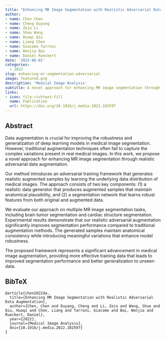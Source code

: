 ```yaml
---
title: "Enhancing MR Image Segmentation with Realistic Adversarial Data Augmentation"
author: 
- name: Chen Chen
- name: Cheng Ouyang
- name: Zeju Li
- name: Shuo Wang
- name: Huaqi Qiu
- name: Liang Chen
- name: Giacomo Tarroni
- name: Wenjia Bai
- name: Daniel Rueckert
date: '2022-06-01'
categories:
  - 2022
slug: enhancing-mr-segmentation-adversarial
image: featured.png
description: 'Medical Image Analysis'
subtitle: A novel approach for enhancing MR image segmentation through realistic adversarial data augmentation techniques.
links:
- icon: file-richtext-fill
  name: Publication
  url: https://doi.org/10.1016/j.media.2022.102597
---
```


## Abstract

Data augmentation is crucial for improving the robustness and generalization of deep learning models in medical image segmentation. However, traditional augmentation techniques often fail to capture the complex variations present in real medical images. In this work, we propose a novel approach for enhancing MR image segmentation through realistic adversarial data augmentation.

Our method introduces an adversarial training framework that generates realistic augmented samples by learning the underlying data distribution of medical images. The approach consists of two key components: (1) a realistic data generator that produces augmented samples that maintain anatomical plausibility, and (2) a segmentation network that learns robust features from both original and augmented data.

We evaluate our approach on multiple MR image segmentation tasks, including brain tumor segmentation and cardiac structure segmentation. Experimental results demonstrate that our realistic adversarial augmentation significantly improves segmentation performance compared to traditional augmentation methods. The generated samples maintain anatomical consistency while introducing meaningful variations that enhance model robustness.

The proposed framework represents a significant advancement in medical image augmentation, providing more effective training data that leads to improved segmentation performance and better generalization to unseen data.

## BibTeX

```{=html}
<pre class="quarto-appendix-bibtex" data-clipboard-text="@article{chen2022da,
  title={Enhancing MR Image Segmentation with Realistic Adversarial Data Augmentation},
  author={Chen, Chen and Ouyang, Cheng and Li, Zeju and Wang, Shuo and Qiu, Huaqi and Chen, Liang and Tarroni, Giacomo and Bai, Wenjia and Rueckert, Daniel},
  year={2022},
  journal={Medical Image Analysis},
  doi={10.1016/j.media.2022.102597}
}"><code>@article{chen2022da,
  title={Enhancing MR Image Segmentation with Realistic Adversarial Data Augmentation},
  author={Chen, Chen and Ouyang, Cheng and Li, Zeju and Wang, Shuo and Qiu, Huaqi and Chen, Liang and Tarroni, Giacomo and Bai, Wenjia and Rueckert, Daniel},
  year={2022},
  journal={Medical Image Analysis},
  doi={10.1016/j.media.2022.102597}
}</code></pre>
``` 